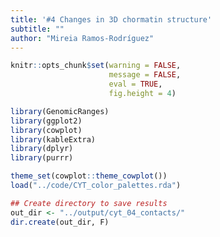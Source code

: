 ```yaml
---
title: '#4 Changes in 3D chormatin structure'
subtitle: ""
author: "Mireia Ramos-Rodríguez"
---
```


```r
knitr::opts_chunk$set(warning = FALSE,
                      message = FALSE,
                      eval = TRUE,
                      fig.height = 4)

library(GenomicRanges)
library(ggplot2)
library(cowplot)
library(kableExtra)
library(dplyr)
library(purrr)

theme_set(cowplot::theme_cowplot())
load("../code/CYT_color_palettes.rda")

## Create directory to save results
out_dir <- "../output/cyt_04_contacts/"
dir.create(out_dir, F)
```
